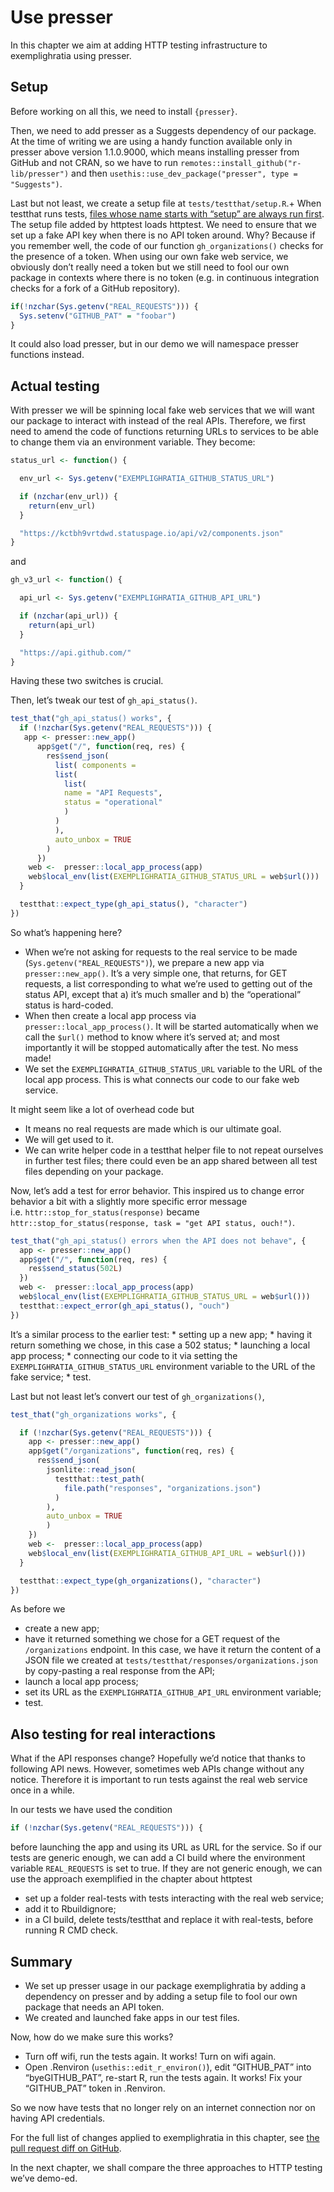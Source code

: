 # Use presser {#presser}

In this chapter we aim at adding HTTP testing infrastructure to exemplighratia using presser.

## Setup

Before working on all this, we need to install `{presser}`.

Then, we need to add presser as a Suggests dependency of our package.
At the time of writing we are using a handy function available only in presser above version 1.1.0.9000, which means installing presser from GitHub and not CRAN, so we have to run `remotes::install_github("r-lib/presser")` and then `usethis::use_dev_package("presser", type = "Suggests")`.

Last but not least, we create a setup file at `tests/testthat/setup.R`.+
When testthat runs tests, [files whose name starts with "setup" are always run first](https://testthat.r-lib.org/reference/test_dir.html#special-files).
The setup file added by httptest loads httptest.
We need to ensure that we set up a fake API key when there is no API token around.
Why? Because if you remember well, the code of our function `gh_organizations()` checks for the presence of a token.
When using our own fake web service, we obviously don't really need a token but we still need to fool our own package in contexts where there is no token (e.g. in continuous integration checks for a fork of a GitHub repository).

```r
if(!nzchar(Sys.getenv("REAL_REQUESTS"))) {
  Sys.setenv("GITHUB_PAT" = "foobar")
}
```

It could also load presser, but in our demo we will namespace presser functions instead.

## Actual testing

With presser we will be spinning local fake web services that we will want our package to interact with instead of the real APIs.
Therefore, we first need to amend the code of functions returning URLs to services to be able to change them via an environment variable.
They become:

```r
status_url <- function() {

  env_url <- Sys.getenv("EXEMPLIGHRATIA_GITHUB_STATUS_URL")

  if (nzchar(env_url)) {
    return(env_url)
  }

  "https://kctbh9vrtdwd.statuspage.io/api/v2/components.json"
}
```

and 

```r
gh_v3_url <- function() {

  api_url <- Sys.getenv("EXEMPLIGHRATIA_GITHUB_API_URL")

  if (nzchar(api_url)) {
    return(api_url)
  }

  "https://api.github.com/"
}
```

Having these two switches is crucial.

Then, let's tweak our test of `gh_api_status()`. 

```r
test_that("gh_api_status() works", {
  if (!nzchar(Sys.getenv("REAL_REQUESTS"))) {
   app <- presser::new_app()
      app$get("/", function(req, res) {
        res$send_json(
          list( components =
          list(
            list(
            name = "API Requests",
            status = "operational"
            )
          )
          ),
          auto_unbox = TRUE
        )
      })
    web <-  presser::local_app_process(app)
    web$local_env(list(EXEMPLIGHRATIA_GITHUB_STATUS_URL = web$url()))
  }

  testthat::expect_type(gh_api_status(), "character")
})
```

So what's happening here?

* When we're not asking for requests to the real service to  be made (`Sys.getenv("REAL_REQUESTS")`), we prepare a new app via `presser::new_app()`. It's a very simple one, that returns, for GET requests, a list corresponding to what we're used to getting out of the status API, except that a) it's much smaller and b) the "operational" status is hard-coded.
* When then create a local app process via `presser::local_app_process()`. It will be started automatically when we call the `$url()` method to know where it's served at; and most importantly it will be stopped automatically after the test. No mess made!
* We set the `EXEMPLIGHRATIA_GITHUB_STATUS_URL` variable to the URL of the local app process. This is what connects our code to our fake web service.

It might seem like a lot of overhead code but

* It means no real requests are made which is our ultimate goal.
* We will get used to it.
* We can write helper code in a testthat helper file to not repeat ourselves in further test files; there could even be an app shared between all test files depending on your package.

Now, let's add a test for error behavior.
This inspired us to change error behavior a bit with a slightly more specific error message i.e. `httr::stop_for_status(response)` became `httr::stop_for_status(response, task = "get API status, ouch!")`. 

```r
test_that("gh_api_status() errors when the API does not behave", {
  app <- presser::new_app()
  app$get("/", function(req, res) {
    res$send_status(502L)
  })
  web <-  presser::local_app_process(app)
  web$local_env(list(EXEMPLIGHRATIA_GITHUB_STATUS_URL = web$url()))
  testthat::expect_error(gh_api_status(), "ouch")
})
```

It's a similar process to the earlier test:
* setting up a new app;
* having it return something we chose, in this case a 502 status;
* launching a local app process;
* connecting our code to it via setting the `EXEMPLIGHRATIA_GITHUB_STATUS_URL` environment variable to the URL of the fake service;
* test.

Last but not least let's convert our test of `gh_organizations()`,

```r
test_that("gh_organizations works", {

  if (!nzchar(Sys.getenv("REAL_REQUESTS"))) {
    app <- presser::new_app()
    app$get("/organizations", function(req, res) {
      res$send_json(
        jsonlite::read_json(
          testthat::test_path(
            file.path("responses", "organizations.json")
          )
        ),
        auto_unbox = TRUE
        )
    })
    web <-  presser::local_app_process(app)
    web$local_env(list(EXEMPLIGHRATIA_GITHUB_API_URL = web$url()))
  }

  testthat::expect_type(gh_organizations(), "character")
})
```

As before we 

* create a new app;
* have it returned something we chose for a GET request of the `/organizations` endpoint. In this case, we have it return the content of a JSON file we created at `tests/testthat/responses/organizations.json` by copy-pasting a real response from the API;
* launch a local app process;
* set its URL as the `EXEMPLIGHRATIA_GITHUB_API_URL` environment variable;
* test.

## Also testing for real interactions

What if the API responses change?
Hopefully we'd notice that thanks to following API news.
However, sometimes web APIs change without any notice.
Therefore it is important to run tests against the real web service once in a while.

In our tests we have used the condition

```r
if (!nzchar(Sys.getenv("REAL_REQUESTS"))) {
```

before launching the app and using its URL as URL for the service.
So if our tests are generic enough, we can add a CI build where the environment variable `REAL_REQUESTS` is set to true.
If they are not generic enough, we can use the approach exemplified in the chapter about httptest

* set up a folder real-tests with tests interacting with the real web service;
* add it to Rbuildignore;
* in a CI build, delete tests/testthat and replace it with real-tests, before running R CMD check.

## Summary

* We set up presser usage in our package exemplighratia by adding a dependency on presser and by adding a setup file to fool our own package that needs an API token.
* We created and launched fake apps in our test files.

Now, how do we make sure this works?

* Turn off wifi, run the tests again. It works! Turn on wifi again.
* Open .Renviron (`usethis::edit_r_environ()`), edit "GITHUB_PAT" into "byeGITHUB_PAT", re-start R, run the tests again. It works! Fix your "GITHUB_PAT" token in .Renviron.

So we now have tests that no longer rely on an internet connection nor on having API credentials.

For the full list of changes applied to exemplighratia in this chapter, see [the pull request diff on GitHub](https://github.com/maelle/exemplighratia/pull/4/files).

::: {.alert .alert-dismissible .alert-primary} 
In the next chapter, we shall compare the three approaches to HTTP testing we've demo-ed.
:::
